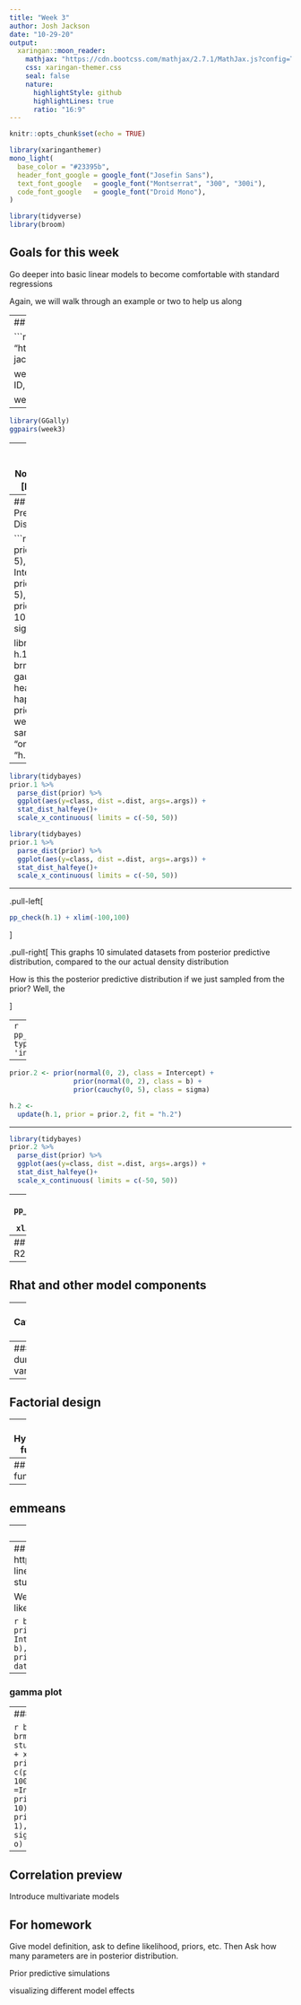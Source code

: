 ```yaml
---
title: "Week 3"
author: Josh Jackson
date: "10-29-20"
output:
  xaringan::moon_reader:
    mathjax: "https://cdn.bootcss.com/mathjax/2.7.1/MathJax.js?config=TeX-MML-AM_HTMLorMML"
    css: xaringan-themer.css
    seal: false
    nature:
      highlightStyle: github
      highlightLines: true
      ratio: "16:9"
---
```


```r
knitr::opts_chunk$set(echo = TRUE)
```
```r
library(xaringanthemer)
mono_light(
  base_color = "#23395b",
  header_font_google = google_font("Josefin Sans"),
  text_font_google   = google_font("Montserrat", "300", "300i"),
  code_font_google   = google_font("Droid Mono"),
)

library(tidyverse)
library(broom)
```

<style type="text/css">
.remark-slide-content {
    font-size: 30px;
    padding: 1em 4em 1em 4em;
}

.small .remark-code { 
  font-size: 80% !important;
}
.tiny .remark-code {
  font-size: 65% !important;
}
</style>


## Goals for this week
Go deeper into basic linear models to become comfortable with standard regressions

Again, we will walk through an example or two to help us along

---
## Example data
```r
library(tidyverse)
```


```r

data <- "https://raw.githubusercontent.com/josh-jackson/bayes/master/week3.csv"

week3 <- read.csv(data) %>% 
  select(-ID, -SES)

week3
```

---

```r
library(GGally)
ggpairs(week3)

```

---
## Model
Health ~ Normal( $\mu_i$ , $\sigma$ )  [Likelihood]  

$\mu_i$ = $\beta_0$ + $\beta_1$ $H_i$ [linear model]    

$\beta_0$ ~ Normal(0, 5)  [prior for intercept]  
$\beta_1$ ~ Normal(0, 5)  [prior for b1]  
$\sigma$  ~ HalfCauchy(0,10) [prior for sigma]  

---
## Prior Predictive Distribution

```r

prior.1 <- prior(normal(0, 5), class = Intercept) +
                prior(normal(0, 5), class = b) +
                prior(cauchy(0, 10), class = sigma)

library(brms)
h.1 <- 
  brm(family = gaussian,
      health ~ 1 + happy,
      prior = prior.1,
      data = week3,
      sample_prior = "only",
      fit = "h.1")
```
---

```r
library(tidybayes)
prior.1 %>% 
  parse_dist(prior) %>% 
  ggplot(aes(y=class, dist =.dist, args=.args)) +
  stat_dist_halfeye()+
  scale_x_continuous( limits = c(-50, 50))
```

```r
library(tidybayes)
prior.1 %>% 
  parse_dist(prior) %>% 
  ggplot(aes(y=class, dist =.dist, args=.args)) +
  stat_dist_halfeye()+
  scale_x_continuous( limits = c(-50, 50))
```

---

.pull-left[
```r
pp_check(h.1) + xlim(-100,100)
```
]

.pull-right[
This graphs 10 simulated datasets from posterior predictive distribution, compared to the our actual density distribution  

How is this the posterior predictive distribution if we just sampled from the prior? Well, the 





]

---
```r
pp_check(h.1,
         type = 'intervals')
```

---

```r
prior.2 <- prior(normal(0, 2), class = Intercept) +
                prior(normal(0, 2), class = b) +
                prior(cauchy(0, 5), class = sigma)
```



```r
h.2 <- 
  update(h.1, prior = prior.2, fit = "h.2")
```


---


```r
library(tidybayes)
prior.2 %>% 
  parse_dist(prior) %>% 
  ggplot(aes(y=class, dist =.dist, args=.args)) +
  stat_dist_halfeye()+
  scale_x_continuous( limits = c(-50, 50))

```


---
```r
pp_check(h.2) + xlim(-50,50)
```


---
## Bayesian R2


---
## Rhat and other model components




---
## Categorical data



---
### dummy variables



---
## Factorial design









---
## Hypothesis function


---
## update function


---
## emmeans




---
## pp checks



---
## Robust regression
https://solomonkurz.netlify.app/post/robust-linear-regression-with-the-robust-student-s-t-distribution/

We are going to use a t-distribution as our likelihood. 

```r
b2 <- 
  brm(family = student,
      y ~ 1 + x,
      prior = c(prior(normal(0, 10), class = Intercept),
                prior(normal(0, 10), class = b),
                prior(gamma(4, 1), class = nu),
                prior(cauchy(0, 1),  class = sigma)),
      data = data)
```

---
### gamma plot


---
### fixing nu

```r
b4 <-
  brm(family = student,
      bf(y ~ 1 + x, nu = 4),
      prior = c(prior(normal(0, 100), class =Intercept),
                prior(normal(0, 10),  class = b),
                prior(cauchy(0, 1),   class = sigma)),
         data = o)
```




---
## Correlation preview

Introduce multivariate models




## For homework

Give model definition, ask to define likelihood, priors, etc. Then Ask how many parameters are in posterior distribution. 

Prior predictive simulations

visualizing different model effects


